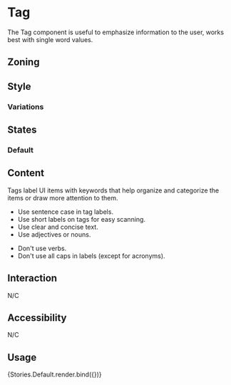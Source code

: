 
<Meta title="Components/Tag" component={Tag} />

# Tag

The Tag component is useful to emphasize information to the user, works best with single word values.

## Zoning

<FigmaImage
	src="https://www.figma.com/file/qc8oUSyVJM67gSsbTShftt/%F0%9F%93%90-Zoning?node-id=12%3A45"
	alt="zoning image for tags"
/>

## Style

<FigmaIframe
	light="https://www.figma.com/file/wggW0Nf0ZujylGaXt5Snnn/Tags?node-id=0%3A43"
	dark="https://www.figma.com/file/wggW0Nf0ZujylGaXt5Snnn/Tags?node-id=0%3A2"
/>

### Variations

<Canvas>
	<Story story={Stories.Default} />
	<Story story={Stories.Information} />
	<Story story={Stories.Success} />
	<Story story={Stories.Warning} />
	<Story story={Stories.Destructive} />
</Canvas>

## States

### Default

<Canvas>
	<Story story={Stories.Ellipsis} />
</Canvas>

## Content

Tags label UI items with keywords that help organize and categorize the items or draw more attention to them.

<Use>
	<Use.Do>
		<ul>
			<li>Use sentence case in tag labels.</li>
			<li>Use short labels on tags for easy scanning.</li>
			<li>Use clear and concise text.</li>
			<li>Use adjectives or nouns.</li>
		</ul>
	</Use.Do>
	<Use.Dont>
		<ul>
			<li>Don't use verbs.</li>
			<li>Don't use all caps in labels (except for acronyms).</li>
		</ul>
	</Use.Dont>
</Use>

## Interaction

N/C

## Accessibility

N/C

## Usage

<Canvas>
	<Story
		name="usage"
		args={{
			children: 'Lorem ipsum',
		}}
		argTypes={{
			variant: {
				name: 'Tag variation',
				control: {
					type: 'select',
					options: ['', 'Information', 'Success', 'Warning', 'Destructive'],
				},
			},
			children: {
				name: 'Tag content',
			},
		}}
	>
		{Stories.Default.render.bind({})}
	</Story>
</Canvas>

<ArgsTable story="usage" />
